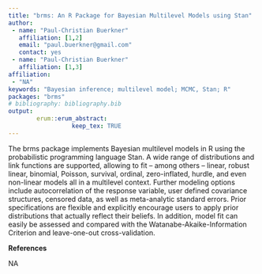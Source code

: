 ```yaml
---
title: "brms: An R Package for Bayesian Multilevel Models using Stan"
author:
 - name: "Paul-Christian Buerkner"
   affiliation: [1,2]
   email: "paul.buerkner@gmail.com"
   contact: yes
 - name: "Paul-Christian Buerkner"
   affiliation: [1,3]
affiliation:
 - "NA"
keywords: "Bayesian inference; multilevel model; MCMC, Stan; R"
packages: "brms"
# bibliography: bibliography.bib
output:  
        erum::erum_abstract:
                  keep_tex: TRUE
---
```


The brms package implements Bayesian multilevel models in R using the
probabilistic programming language Stan. A wide range of distributions
and link functions are supported, allowing to fit -- among others --
linear, robust linear, binomial, Poisson, survival, ordinal,
zero-inflated, hurdle, and even non-linear models all in a multilevel
context. Further modeling options include autocorrelation of the
response variable, user defined covariance structures, censored data, as
well as meta-analytic standard errors. Prior specifications are flexible
and explicitly encourage users to apply prior distributions that
actually reflect their beliefs. In addition, model fit can easily be
assessed and compared with the Watanabe-Akaike-Information Criterion and
leave-one-out cross-validation.

**References**

NA
